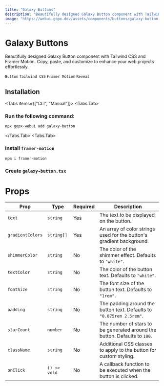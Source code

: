 ```yaml
---
title: "Galaxy Buttons"
description: "Beautifully designed Galaxy Button component with Tailwind CSS and Framer Motion. Copy, paste, and customize to enhance your web projects effortlessly."
image: "https://webui.gopx.dev/assets/components/buttons/galaxy-button.png"
---
```



# Galaxy Buttons

<p className="opacity-80 text-lg">Beautifully designed Galaxy Button component with Tailwind CSS and Framer Motion. Copy, paste, and customize to enhance your web projects effortlessly.</p>

`Button` `Tailwind CSS` `Framer Motion` `Reveal`

<ComponentPreview name="galaxy-button-demo" />

## Installation

<Tabs items={["CLI", "Manual"]}>
  <Tabs.Tab>
  ### Run the following command:

```bash
npx gopx-webui add galaxy-button
```
  </Tabs.Tab>
  <Tabs.Tab>
<Steps>

### Install `framer-motion`

```bash
npm i framer-motion
```

### Create `galaxy-button.tsx` 

<ComponentSource name="galaxy-button" />

</Steps>
  </Tabs.Tab>
</Tabs>

# Props

| Prop            | Type                  | Required | Description                                                                                               |
|-----------------|-----------------------|----------|-----------------------------------------------------------------------------------------------------------|
| `text`          | `string`              | Yes      | The text to be displayed on the button.                                                                   |
| `gradientColors`| `string[]`            | Yes      | An array of color strings used for the button's gradient background.                                      |
| `shimmerColor`  | `string`              | No       | The color of the shimmer effect. Defaults to `"white"`.                                                  |
| `textColor`     | `string`              | No       | The color of the button text. Defaults to `"white"`.                                                      |
| `fontSize`      | `string`              | No       | The font size of the button text. Defaults to `"1rem"`.                                                  |
| `padding`       | `string`              | No       | The padding around the button text. Defaults to `"0.875rem 2.5rem"`.                                     |
| `starCount`     | `number`              | No       | The number of stars to be generated around the button. Defaults to `100`.                                 |
| `className`     | `string`              | No       | Additional CSS classes to apply to the button for custom styling.                                         |
| `onClick`       | `() => void`          | No       | A callback function to be executed when the button is clicked.                                            |
